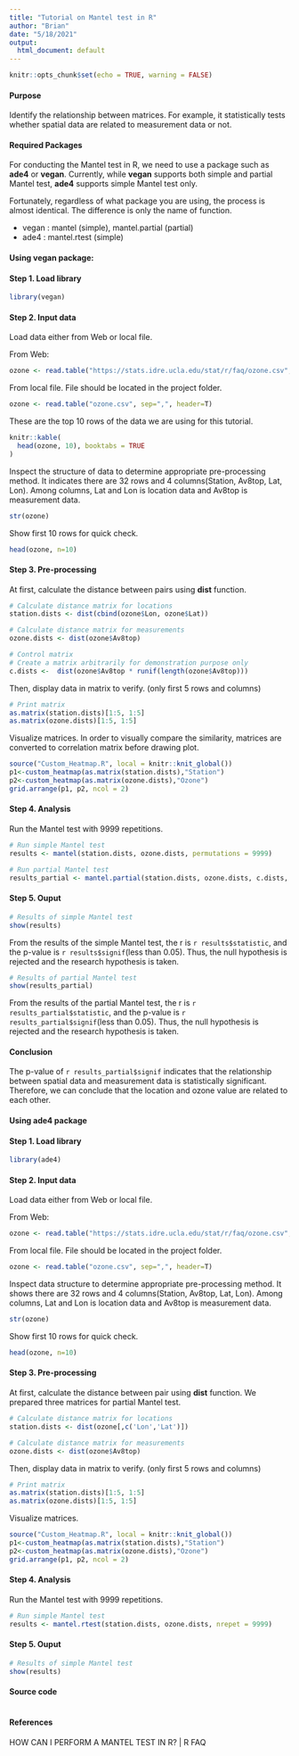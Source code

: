 ```yaml
---
title: "Tutorial on Mantel test in R"
author: "Brian"
date: "5/18/2021"
output:
  html_document: default
---
```


```r
knitr::opts_chunk$set(echo = TRUE, warning = FALSE)

```

#### Purpose

Identify the relationship between matrices. For example, it statistically tests whether spatial data are related to  measurement data or not.

#### Required Packages

For conducting the Mantel test in R, we need to use a package such as **ade4** or **vegan**. Currently, while **vegan** supports both simple and partial Mantel test, **ade4** supports simple Mantel test only.

Fortunately, regardless of what package you are using, the process is almost identical. The difference is only the name of function.

- vegan : mantel (simple), mantel.partial (partial) 
- ade4 : mantel.rtest (simple)

#### Using **vegan** package:

#### Step 1. Load library

```r
library(vegan)
```

#### Step 2. Input data

Load data either from Web or local file.

From Web:

```r
ozone <- read.table("https://stats.idre.ucla.edu/stat/r/faq/ozone.csv", sep=",", header=T)
```

From local file. File should be located in the project folder.

```r
ozone <- read.table("ozone.csv", sep=",", header=T)
```

These are the top 10 rows of the data we are using for this tutorial.

```r
knitr::kable(
  head(ozone, 10), booktabs = TRUE
)
```

Inspect the structure of data to determine appropriate pre-processing method. It indicates there are 32 rows and 4 columns(Station, Av8top, Lat, Lon). Among columns, Lat and Lon is location data and Av8top is measurement data.

```r
str(ozone)
```

Show first 10 rows for quick check.
```r
head(ozone, n=10)
```

#### Step 3. Pre-processing

At first, calculate the distance between pairs using **dist** function.

```r
# Calculate distance matrix for locations
station.dists <- dist(cbind(ozone$Lon, ozone$Lat)) 

# Calculate distance matrix for measurements
ozone.dists <- dist(ozone$Av8top)

# Control matrix
# Create a matrix arbitrarily for demonstration purpose only
c.dists <-  dist(ozone$Av8top * runif(length(ozone$Av8top)))

```

Then, display data in matrix to verify. (only first 5 rows and columns)

```r
# Print matrix
as.matrix(station.dists)[1:5, 1:5]
as.matrix(ozone.dists)[1:5, 1:5]
```

Visualize matrices. In order to visually compare the similarity, matrices are converted to correlation matrix before drawing plot.

```r
source("Custom_Heatmap.R", local = knitr::knit_global())
p1<-custom_heatmap(as.matrix(station.dists),"Station")
p2<-custom_heatmap(as.matrix(ozone.dists),"Ozone")
grid.arrange(p1, p2, ncol = 2)   
```

#### Step 4. Analysis

Run the Mantel test with 9999 repetitions.

```r
# Run simple Mantel test
results <- mantel(station.dists, ozone.dists, permutations = 9999)

# Run partial Mantel test
results_partial <- mantel.partial(station.dists, ozone.dists, c.dists, permutations = 9999)
```

#### Step 5. Ouput

```r
# Results of simple Mantel test
show(results)
```

From the results of the simple Mantel test, the r is `r results$statistic`, and the p-value is `r results$signif`(less than 0.05). Thus, the null hypothesis is rejected and the research hypothesis is taken.

```r
# Results of partial Mantel test
show(results_partial)
```

From the results of the partial Mantel test, the r is `r results_partial$statistic`, and the p-value is `r results_partial$signif`(less than 0.05). Thus, the null hypothesis is rejected and the research hypothesis is taken.

#### Conclusion

The p-value of `r results_partial$signif` indicates that the relationship between spatial data and measurement data is statistically significant. Therefore, we can conclude that the location and ozone value are related to each other.

#### Using **ade4** package 

#### Step 1. Load library

```r
library(ade4)
```

#### Step 2. Input data

Load data either from Web or local file.

From Web:

```r
ozone <- read.table("https://stats.idre.ucla.edu/stat/r/faq/ozone.csv", sep=",", header=T)
```

From local file. File should be located in the project folder.

```r
ozone <- read.table("ozone.csv", sep=",", header=T)
```

Inspect data structure to determine appropriate pre-processing method. It shows there are 32 rows and 4 columns(Station, Av8top, Lat, Lon). Among columns, Lat and Lon is location data and Av8top is measurement data.

```r
str(ozone)
```

Show first 10 rows for quick check.
```r
head(ozone, n=10)
```

#### Step 3. Pre-processing

At first, calculate the distance between pair using **dist** function. We prepared three matrices for partial Mantel test.

```r
# Calculate distance matrix for locations
station.dists <- dist(ozone[,c('Lon','Lat')]) 

# Calculate distance matrix for measurements
ozone.dists <- dist(ozone$Av8top)
```

Then, display data in matrix to verify. (only first 5 rows and columns)

```r
# Print matrix
as.matrix(station.dists)[1:5, 1:5]
as.matrix(ozone.dists)[1:5, 1:5]
```


Visualize matrices. 

```r
source("Custom_Heatmap.R", local = knitr::knit_global())
p1<-custom_heatmap(as.matrix(station.dists),"Station")
p2<-custom_heatmap(as.matrix(ozone.dists),"Ozone")
grid.arrange(p1, p2, ncol = 2)   

```

#### Step 4. Analysis

Run the Mantel test with 9999 repetitions.

```r
# Run simple Mantel test
results <- mantel.rtest(station.dists, ozone.dists, nrepet = 9999)
```

#### Step 5. Ouput

```r
# Results of simple Mantel test
show(results)
```

#### Source code

```r
```

#### References

HOW CAN I PERFORM A MANTEL TEST IN R? | R FAQ